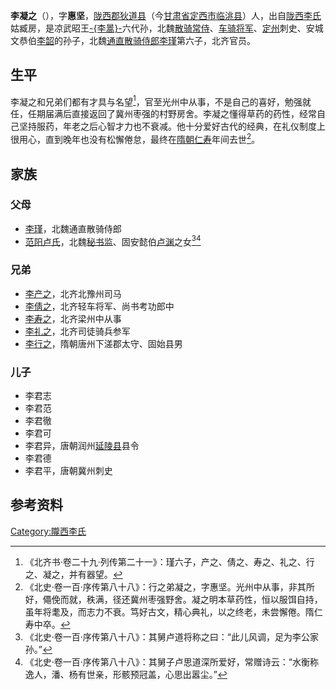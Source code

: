 '''李凝之'''（{{bd|？||？||}}），字'''惠坚'''，[[陇西郡|陇西郡]][[狄道县|狄道县]]（今[[甘肃省|甘肃省]][[定西市|定西市]][[临洮县|临洮县]]）人，出自[[陇西李氏|陇西李氏]]姑臧房，是凉武昭王[[李暠|-{李暠}-]]六代孙，北魏[[散骑常侍|散骑常侍]]、[[车骑将军|车骑将军]]、[[定州|定州]]刺史、安城文恭伯[[李韶_(北魏)|李韶]]的孙子，北魏[[通直散骑侍郎|通直散骑侍郎]][[李瑾_(陇西)|李瑾]]第六子，北齐官员。

==生平==
李凝之和兄弟们都有才具与名望<ref>《北齐书·卷二十九·列传第二十一》：瑾六子，产之、倩之、寿之、礼之、行之、凝之，并有器望。</ref>，官至光州中从事，不是自己的喜好，勉强就任，任期届满后直接返回了冀州枣强的村野房舍。李凝之懂得草药的药性，经常自己坚持服药，年老之后心智才力也不衰减。他十分爱好古代的经典，在礼仪制度上很用心，直到晚年也没有松懈倦怠，最终在[[隋朝|隋朝]][[仁寿_(隋朝)|仁寿]]年间去世<ref>《北史·卷一百·序传第八十八》：行之弟凝之，字惠坚。光州中从事，非其所好，僶俛而就，秩满，径还冀州枣强野舍。凝之明本草药性，恒以服饵自持，虽年将耄及，而志力不衰。笃好古文，精心典礼，以之终老，未尝懈倦。隋仁寿中卒。</ref>。

==家族==
{{main|陇西李氏世系图}}

===父母===
*[[李瑾_(陇西)|李瑾]]，北魏通直散骑侍郎
*[[范阳卢氏|范阳卢氏]]，北魏[[秘书监|秘书监]]、固安懿伯[[卢渊|卢渊]]之女<ref>《北史·卷一百·序传第八十八》：其舅卢道将称之曰：“此儿风调，足为李公家孙。”</ref><ref>《北史·卷一百·序传第八十八》：其舅子卢思道深所爱好，常赠诗云：“水衡称逸人，潘、杨有世亲，形骸预冠盖，心思出嚣尘。”</ref>

===兄弟===
*[[李产之|李产之]]，北齐北豫州司马
*[[李倩之|李倩之]]，北齐轻车将军、尚书考功郎中
*[[李寿之|李寿之]]，北齐梁州中从事
*[[李礼之|李礼之]]，北齐司徒骑兵参军
*[[李行之|李行之]]，隋朝唐州下溠郡太守、固始县男

===儿子===
*李君志
*李君范
*李君徹
*李君可
*李君异，唐朝润州[[延陵县|延陵县]]县令
*李君德
*李君平，唐朝冀州刺史

==参考资料==
{{reflist}}

[[Category:隴西李氏|Category:隴西李氏]]